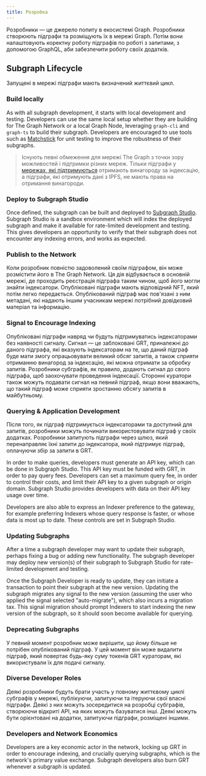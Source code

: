```yaml
---
title: Розробка
---
```


Розробники — це джерело попиту в екосистемі Graph. Розробники створюють підграфи та розміщують їх в мережі Graph. Потім вони налаштовують коректну роботу підграфів по роботі з запитами, з допомогою GraphQL, аби забезпечити роботу своїх додатків.

## Subgraph Lifecycle

Запущені в мережі підграфи мають визначений життєвий цикл.

### Build locally

As with all subgraph development, it starts with local development and testing. Developers can use the same local setup whether they are building for The Graph Network or a local Graph Node, leveraging `graph-cli` and `graph-ts` to build their subgraph. Developers are encouraged to use tools such as [Matchstick](https://github.com/LimeChain/matchstick) for unit testing to improve the robustness of their subgraphs.

> Існують певні обмеження для мережі The Graph з точки зору можливостей і підтримки різних мереж. Тільки підграфи у [мережах, які підтримуються](/developing/supported-networks) отримають винагороду за індексацію, а підграфи, які отримують дані з IPFS, не мають права на отримання винагороди.

### Deploy to Subgraph Studio

Once defined, the subgraph can be built and deployed to [Subgraph Studio](/deploying/subgraph-studio-faqs/). Subgraph Studio is a sandbox environment which will index the deployed subgraph and make it available for rate-limited development and testing. This gives developers an opportunity to verify that their subgraph does not encounter any indexing errors, and works as expected.

### Publish to the Network

Коли розробник повністю задоволений своїм підграфом, він може розмістити його в The Graph Network. Ця дія відбувається в основній мережі, де проходить реєстрація підграфа таким чином, щоб його могли знайти індексатори. Опубліковані підграфи мають відповідний NFT, який потім легко передається. Опублікований підграф має пов'язані з ним метадані, які надають іншим учасникам мережі потрібний довідковий матеріал та інформацію.

### Signal to Encourage Indexing

Опубліковані підграфи навряд чи будуть підтримуватись індексаторами без наявності сигналу. Сигнал — це заблоковані GRT, приналежні до даного підграфа, які вказують індексаторам на те, що даний підграф буде мати змогу опрацьовувати великий обсяг запитів, а також сприяти отриманню винагород за індексацію, які можна отримати за обробку запитів. Розробники субграфів, як правило, додають сигнал до свого підграфа, щоб заохочувати проведення індексації. Сторонні куратори також можуть подавати сигнал на певний підграф, якщо вони вважають, що такий підграф може сприяти зростанню обсягу запитів в майбутньому.

### Querying & Application Development

Після того, як підграф підтримується індексаторами та доступний для запитів, розробники можуть починати використовувати підграф у своїх додатках. Розробники запитують підграфи через шлюз, який перенаправляє їхні запити до індексатора, який підтримує підграф, оплачуючи збір за запити в GRT.

In order to make queries, developers must generate an API key, which can be done in Subgraph Studio. This API key must be funded with GRT, in order to pay query fees. Developers can set a maximum query fee, in order to control their costs, and limit their API key to a given subgraph or origin domain. Subgraph Studio provides developers with data on their API key usage over time.

Developers are also able to express an Indexer preference to the gateway, for example preferring Indexers whose query response is faster, or whose data is most up to date. These controls are set in Subgraph Studio.

### Updating Subgraphs

After a time a subgraph developer may want to update their subgraph, perhaps fixing a bug or adding new functionality. The subgraph developer may deploy new version(s) of their subgraph to Subgraph Studio for rate-limited development and testing.

Once the Subgraph Developer is ready to update, they can initiate a transaction to point their subgraph at the new version. Updating the subgraph migrates any signal to the new version (assuming the user who applied the signal selected "auto-migrate"), which also incurs a migration tax. This signal migration should prompt Indexers to start indexing the new version of the subgraph, so it should soon become available for querying.

### Deprecating Subgraphs

У певний момент розробник може вирішити, що йому більше не потрібен опублікований підграф. У цей момент він може видалити підграф, який повертає будь-яку суму токенів GRT кураторам, які використували їх для подачі сигналу.

### Diverse Developer Roles

Деякі розробники будуть брати участь у повному життєвому циклі субграфів у мережі, публікуючи, запитуючи та ітеруючи свої власні підграфи. Деякі з них можуть зосередитися на розробці субграфів, створюючи відкриті API, на яких можуть базуватися інші. Деякі можуть бути орієнтовані на додатки, запитуючи підграфи, розміщені іншими.

### Developers and Network Economics

Developers are a key economic actor in the network, locking up GRT in order to encourage indexing, and crucially querying subgraphs, which is the network's primary value exchange. Subgraph developers also burn GRT whenever a subgraph is updated.
